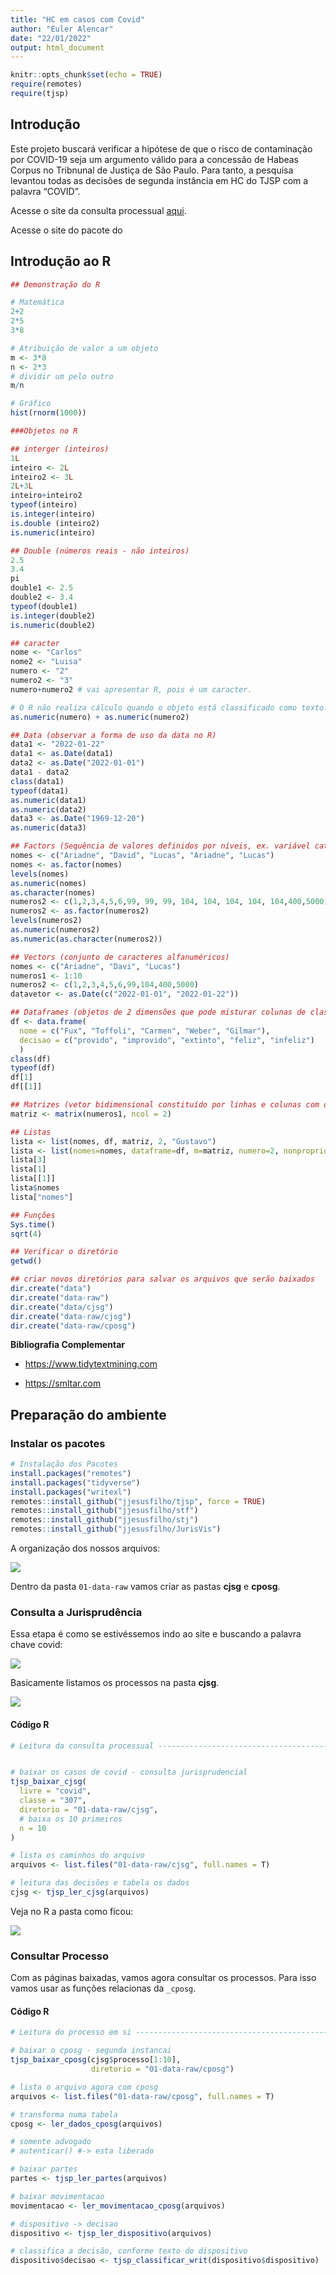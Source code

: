 ```yaml
---
title: "HC em casos com Covid"
author: "Euler Alencar"
date: "22/01/2022"
output: html_document
---
```


```r
knitr::opts_chunk$set(echo = TRUE)
require(remotes)
require(tjsp)
```

## Introdução

Este projeto buscará verificar a hipótese de que o risco de contaminação por COVID-19 seja um argumento válido para a concessão de Habeas Corpus no Tribnunal de Justiça de São Paulo. Para tanto, a pesquisa levantou todas as decisões de segunda instância em HC do TJSP com a palavra "COVID".

Acesse o site da consulta processual [aqui](https://esaj.tjsp.jus.br/cjsg/resultadoCompleta.do).

Acesse o site do pacote do

## Introdução ao R

```r
## Demonstração do R

# Matemática
2+2
2*5
3*8

# Atribuição de valor a um objeto
m <- 3*8
n <- 2*3
# dividir um pelo outro
m/n
```

```r
# Gráfico
hist(rnorm(1000))
```

```r
###Objetos no R

## interger (inteiros)
1L
inteiro <- 2L
inteiro2 <- 3L
2L+3L
inteiro+inteiro2
typeof(inteiro)
is.integer(inteiro)
is.double (inteiro2)
is.numeric(inteiro)

## Double (números reais - não inteiros)
2.5
3.4
pi
double1 <- 2.5
double2 <- 3.4
typeof(double1)
is.integer(double2)
is.numeric(double2)

## caracter 
nome <- "Carlos"
nome2 <- "Luisa"
numero <- "2"
numero2 <- "3"
numero+numero2 # vai apresentar R, pois é um caracter.

# O R não realiza cálculo quando o objeto está classificado como texto. Para calcular, é preciso converter para numérico
as.numeric(numero) + as.numeric(numero2)

## Data (observar a forma de uso da data no R)
data1 <- "2022-01-22"
data1 <- as.Date(data1)
data2 <- as.Date("2022-01-01")
data1 - data2
class(data1)
typeof(data1)
as.numeric(data1)
as.numeric(data2)
data3 <- as.Date("1969-12-20")
as.numeric(data3)

## Factors (Sequência de valores definidos por níveis, ex. variável categórica)
nomes <- c("Ariadne", "David", "Lucas", "Ariadne", "Lucas")
nomes <- as.factor(nomes)
levels(nomes)
as.numeric(nomes)
as.character(nomes)
numeros2 <- c(1,2,3,4,5,6,99, 99, 99, 104, 104, 104, 104, 104,400,5000)
numeros2 <- as.factor(numeros2)
levels(numeros2)
as.numeric(numeros2)
as.numeric(as.character(numeros2))

## Vectors (conjunto de caracteres alfanuméricos)
nomes <- c("Ariadne", "Davi", "Lucas")
numeros1 <- 1:10
numeros2 <- c(1,2,3,4,5,6,99,104,400,5000)
datavetor <- as.Date(c("2022-01-01", "2022-01-22"))

## Dataframes (objetos de 2 dimensões que pode misturar colunas de classes diferentes)
df <- data.frame(
  nome = c("Fux", "Toffoli", "Carmen", "Weber", "Gilmar"),
  decisao = c("provido", "improvido", "extinto", "feliz", "infeliz")
  )
class(df)
typeof(df)
df[1]
df[[1]]

## Matrizes (vetor bidimensional constituído por linhas e colunas com objetos de mesma classe)
matriz <- matrix(numeros1, ncol = 2)

## Listas
lista <- list(nomes, df, matriz, 2, "Gustavo")
lista <- list(nomes=nomes, dataframe=df, m=matriz, numero=2, nonproprio="Gustavo")
lista[3]
lista[1]
lista[[1]]
lista$nomes
lista["nomes"]

## Funções
Sys.time()
sqrt(4)

## Verificar o diretório
getwd()

## criar novos diretórios para salvar os arquivos que serão baixados
dir.create("data")
dir.create("data-raw")
dir.create("data/cjsg")
dir.create("data-raw/cjsg")
dir.create("data-raw/cposg")


```

**Bibliografia Complementar**

-   <https://www.tidytextmining.com>

-   <https://smltar.com>

## Preparação do ambiente

### Instalar os pacotes

```r
# Instalação dos Pacotes
install.packages("remotes")
install.packages("tidyverse")
install.packages("writexl")
remotes::install_github("jjesusfilho/tjsp", force = TRUE)
remotes::install_github("jjesusfilho/stf")
remotes::install_github("jjesusfilho/stj")
remotes::install_github("jjesusfilho/JurisVis")

```

A organização dos nossos arquivos:

![](imagens/organizacao_pastas.png)

Dentro da pasta `01-data-raw` vamos criar as pastas **cjsg** e **cposg**.

### Consulta a Jurisprudência

Essa etapa é como se estivéssemos indo ao site e buscando a palavra chave covid:

![](imagens/consulta_1.png)

Basicamente listamos os processos na pasta **cjsg**.

![](imagens/consulta_2.png)

#### Código R

```r

# Leitura da consulta processual ------------------------------------------


# baixar os casos de covid - consulta jurisprudencial
tjsp_baixar_cjsg(
  livre = "covid",
  classe = "307",
  diretorio = "01-data-raw/cjsg",
  # baixa os 10 primeiros
  n = 10
)

# lista os caminhos do arquivo
arquivos <- list.files("01-data-raw/cjsg", full.names = T)

# leitura das decisões e tabela os dados
cjsg <- tjsp_ler_cjsg(arquivos)

```

Veja no R a pasta como ficou:

![](imagens/consulta_noR.png)

### Consultar Processo

Com as páginas baixadas, vamos agora consultar os processos. Para isso vamos usar as funções relacionas da `_cposg`.

#### Código R

```r

# Leitura do processo em si --------------------------------------------

# baixar o cposg - segunda instancai
tjsp_baixar_cposg(cjsg$processo[1:10],
                  diretorio = "01-data-raw/cposg")

# lista o arquivo agora com cposg
arquivos <- list.files("01-data-raw/cposg", full.names = T)

# transforma numa tabela
cposg <- ler_dados_cposg(arquivos)

# somente advogado
# autenticar() #-> esta liberado

# baixar partes
partes <- tjsp_ler_partes(arquivos)

# baixar movimentacao
movimentacao <- ler_movimentacao_cposg(arquivos)

# dispositivo -> decisao
dispositivo <- tjsp_ler_dispositivo(arquivos)

# classifica a decisão, conforme texto do dispositivo
dispositivo$decisao <- tjsp_classificar_writ(dispositivo$dispositivo)
```
